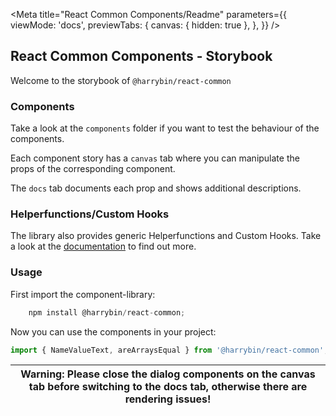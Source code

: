 
<Meta
    title="React Common Components/Readme"
    parameters={{
        viewMode: 'docs',
        previewTabs: {
            canvas: { hidden: true },
        },
    }}
/>

## React Common Components - Storybook

Welcome to the storybook of `@harrybin/react-common`

### Components

Take a look at the `components` folder if you want to test the behaviour of the components.

Each component story has a `canvas` tab where you can manipulate the props of the corresponding component.

The `docs` tab documents each prop and shows additional descriptions.

### Helperfunctions/Custom Hooks

The library also provides generic Helperfunctions and Custom Hooks. Take a look at the <a href="https://harrybin.github.io/react-common/typedoc/" target="_blank" rel="noopener noreferrer">documentation</a> to find out more.

### Usage

First import the component-library:

```typescript
    npm install @harrybin/react-common;
```

Now you can use the components in your project:

```typescript
import { NameValueText, areArraysEqual } from '@harrybin/react-common';
```

| Warning: Please **close the dialog components** on the canvas tab before switching to the docs tab, otherwise there are rendering issues! |
| ----------------------------------------------------------------------------------------------------------------------------------------- | 
